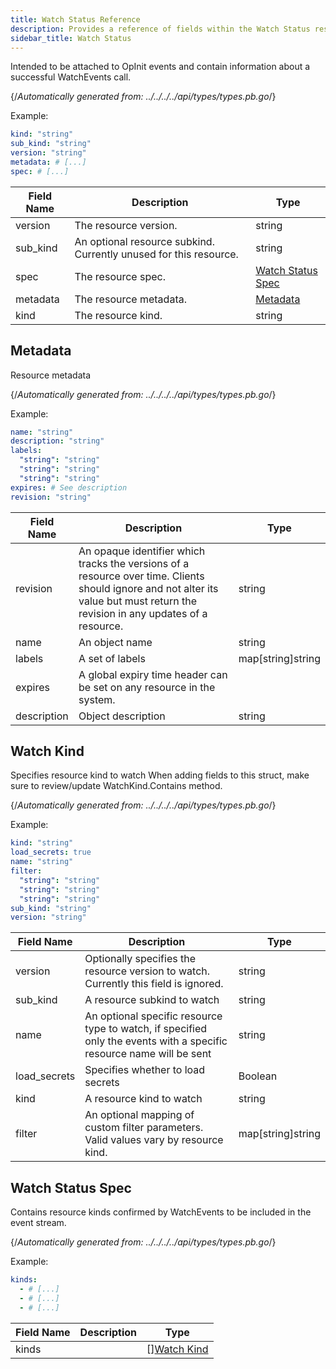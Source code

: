 ```yaml
---
title: Watch Status Reference
description: Provides a reference of fields within the Watch Status resource, which you can manage with tctl.
sidebar_title: Watch Status
---
```


Intended to be attached to OpInit events and contain information about a successful WatchEvents call.

{/*Automatically generated from: ../../../../api/types/types.pb.go*/}

Example:

```yaml
kind: "string"
sub_kind: "string"
version: "string"
metadata: # [...]
spec: # [...]
```
|Field Name|Description|Type|
|---|---|---|
|version|The resource version.|string|
|sub_kind|An optional resource subkind. Currently unused for this resource.|string|
|spec|The resource spec.|[Watch Status Spec](#watch-status-spec)|
|metadata|The resource metadata.|[Metadata](#metadata)|
|kind|The resource kind.|string|

## Metadata

Resource metadata

{/*Automatically generated from: ../../../../api/types/types.pb.go*/}

Example:

```yaml
name: "string"
description: "string"
labels: 
  "string": "string"
  "string": "string"
  "string": "string"
expires: # See description
revision: "string"
```

|Field Name|Description|Type|
|---|---|---|
|revision|An opaque identifier which tracks the versions of a resource over time. Clients should ignore and not alter its value but must return the revision in any updates of a resource.|string|
|name|An object name|string|
|labels|A set of labels|map[string]string|
|expires|A global expiry time header can be set on any resource in the system.||
|description|Object description|string|

## Watch Kind

Specifies resource kind to watch When adding fields to this struct, make sure to review/update WatchKind.Contains method.

{/*Automatically generated from: ../../../../api/types/types.pb.go*/}

Example:

```yaml
kind: "string"
load_secrets: true
name: "string"
filter: 
  "string": "string"
  "string": "string"
  "string": "string"
sub_kind: "string"
version: "string"
```

|Field Name|Description|Type|
|---|---|---|
|version|Optionally specifies the resource version to watch. Currently this field is ignored.|string|
|sub_kind|A resource subkind to watch|string|
|name|An optional specific resource type to watch, if specified only the events with a specific resource name will be sent|string|
|load_secrets|Specifies whether to load secrets|Boolean|
|kind|A resource kind to watch|string|
|filter|An optional mapping of custom filter parameters. Valid values vary by resource kind.|map[string]string|

## Watch Status Spec

Contains resource kinds confirmed by WatchEvents to be included in the event stream.

{/*Automatically generated from: ../../../../api/types/types.pb.go*/}

Example:

```yaml
kinds: 
  - # [...]
  - # [...]
  - # [...]
```

|Field Name|Description|Type|
|---|---|---|
|kinds||[][Watch Kind](#watch-kind)|

